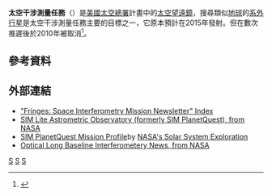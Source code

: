 {{Expand|time=2012-9-2}}
{{Infobox Space Telescope
|name            = 太空干涉測量任務
|image           = [[Image:Space_Interferometry_Mission_PIA04248.jpg|250px]]
|caption         = Artist's concept of the SIM telescope in space
|organization    = [[NASA|NASA]] / [[JPL|JPL]]
|major_contractors = [[諾斯洛普·格魯門公司|諾斯洛普·格魯門]]
|alt_names       = SIM PlanetQuest
|nssdc_id        =
|location        = 
|orbit_type      = 近地 [[日心軌道|日心軌道]]
|height          = 
|period          = 
|velocity        = 
|accel_gravity   = 
|launch_location = 
|launch_vehicle  = [[擎天神五號運載火箭|擎天神五號]]或[[三角洲四號運載火箭|三角洲四號]] 
|mission_length  = 5½ 至 10 年
|launch_date     = {{nowrap|原計畫：2015年-2016年}}
|deorbit_date    = 
|wavelength      = 0.4 至 0.9 [[µm|µm]]
|mass            = 
|style           = 
|diameter        = 0.3 m
|area            = 325 cm²
|website         = [https://web.archive.org/web/20070315061959/http://planetquest.jpl.nasa.gov/SIM/sim_index.cfm NASA SIM PlanetQuest]
}}
'''太空干涉測量任務'''（{{lang-en|Space Interferometry Mission, SIM}}）是[[美國太空總署|美國太空總署]]計畫中的[[太空|太空]][[望遠鏡|望遠鏡]]，搜尋類似[[地球|地球]]的[[系外行星|系外行星]]是太空干涉測量任務主要的目標之一，它原本預計在2015年發射。但在數次推遲後於2010年被取消<ref>{{cite web |last1=Mullen |first1=Leslie |title=Rage Against the Dying of the Light |url=http://www.astrobio.net/exclusive/4005/rage-against-the-dying-of-the-light |date=2011-06-02 |work=Astrobiology Magazine |accessdate=2011-06-07 |archive-url=https://web.archive.org/web/20110604121537/http://www.astrobio.net/exclusive/4005/rage-against-the-dying-of-the-light |archive-date=2011-06-04 |dead-url=yes }}</ref>。
<!--
== 計畫 ==

== 任務 ==
-->
== 參考資料 ==
{{Reflist}}

== 外部連結 ==
{{Commons|Space Interferometry Mission}}
* [https://web.archive.org/web/20110608225335/http://planetquest.jpl.nasa.gov/Navigator/library/newsletters/ "Fringes: Space Interferometry Mission Newsletter" Index]
* [https://web.archive.org/web/20040606054701/http://planetquest.jpl.nasa.gov/SIM/sim_index.html SIM Lite Astrometric Observatory (formerly SIM PlanetQuest), from NASA]
* [https://web.archive.org/web/20071113050032/http://solarsystem.nasa.gov/missions/profile.cfm?MCode=SIM SIM PlanetQuest Mission Profile]by [http://solarsystem.nasa.gov NASA's Solar System Exploration]{{Wayback|url=http://solarsystem.nasa.gov/missions/profile.cfm?MCode=SIM |date=20071113050032 }}
* [https://web.archive.org/web/20080509132046/http://olbin.jpl.nasa.gov/ Optical Long Baseline Interferometery News, from NASA]

{{Space telescopes}}
[[Category:空间望远镜|S]]
[[Category:被取消的太空探測器|S]]
[[Category:系外行星巡天項目|S]]